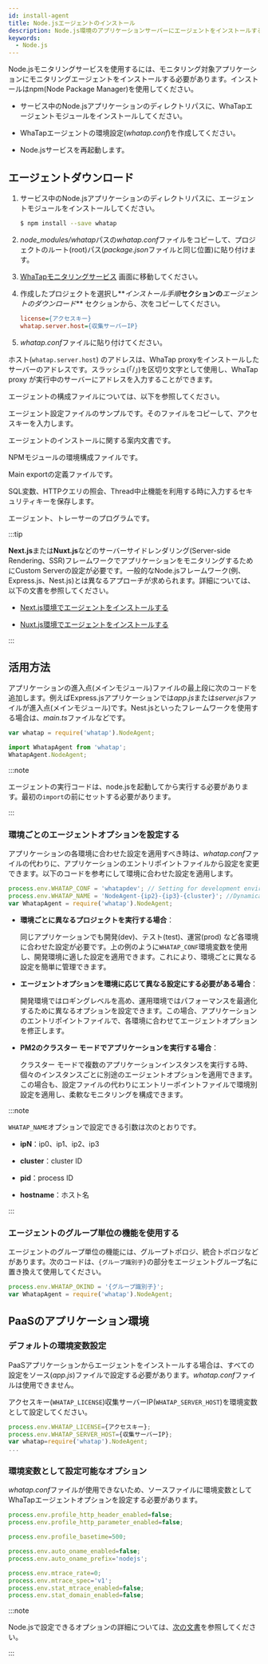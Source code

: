 ```yaml
---
id: install-agent
title: Node.jsエージェントのインストール
description: Node.js環境のアプリケーションサーバーにエージェントをインストールする方法を提供します。
keywords:
  - Node.js
---
```




<Agentsignupguide />

<Youtube ko="i8P8wrKgm40" en="i8P8wrKgm40" ja="i8P8wrKgm40" />

Node.jsモニタリングサービスを使用するには、モニタリング対象アプリケーションにモニタリングエージェントをインストールする必要があります。インストールはnpm(Node Package Manager)を使用してください。

- サービス中のNode.jsアプリケーションのディレクトリパスに、WhaTapエージェントモジュールをインストールしてください。

- WhaTapエージェントの環境設定(*whatap.conf*)を作成してください。

- Node.jsサービスを再起動します。


<Createprojectv2 />


<Accesskeyv2 />

## エージェントダウンロード

1. サービス中のNode.jsアプリケーションのディレクトリパスに、エージェントモジュールをインストールしてください。

   ```bash
   $ npm install --save whatap
   ```

2. *node_modules/whatap*パスの*whatap.conf*ファイルをコピーして、プロジェクトのルート(root)パス(*package.json*ファイルと同じ位置)に貼り付けます。

3. [WhaTapモニタリングサービス](https://service.whatap.io) 画面に移動してください。

4. 作成したプロジェクトを選択し**_インストール手順_**セクションの**_エージェントのダウンロード_** セクションから、次をコピーしてください。

   ```ini title='Example'
   license={アクセスキー}
   whatap.server.host={収集サーバーIP}
   ```

5. *whatap.conf*ファイルに貼り付けてください。

ホスト(`whatap.server.host`) のアドレスは、WhaTap proxyをインストールしたサーバーのアドレスです。スラッシュ(「/」)を区切り文字として使用し、WhaTap proxy が実行中のサーバーにアドレスを入力することができます。

エージェントの構成ファイルについては、以下を参照してください。

<Filetree name="whatap">

<FiletreeItem name="whatap.conf" type="file">エージェント設定ファイルのサンプルです。そのファイルをコピーして、アクセスキーを入力します。</FiletreeItem>

<FiletreeItem name="README.md" type="file">エージェントのインストールに関する案内文書です。</FiletreeItem>

<FiletreeItem name="package.json" type="file">NPMモジュールの環境構成ファイルです。</FiletreeItem>

<FiletreeItem name="index.js" type="file">Main exportの定義ファイルです。</FiletreeItem>

<FiletreeItem name="paramkey.txt" type="file">SQL変数、HTTPクエリの照会、Thread中止機能を利用する時に入力するセキュリティキーを保存します。</FiletreeItem>

<FiletreeItem name="lib" type="folder">エージェント、トレーサーのプログラムです。</FiletreeItem>

</Filetree>

:::tip

**Next.js**または**Nuxt.js**などのサーバーサイドレンダリング(Server-side Rendering、SSR)フレームワークでアプリケーションをモニタリングするためにCustom Serverの設定が必要です。一般的なNode.jsフレームワーク(例、Express.js、Nest.js)とは異なるアプローチが求められます。詳細については、以下の文書を参照してください。

- [Next.js環境でエージェントをインストールする](install-agent-nextjs)

- [Nuxt.js環境でエージェントをインストールする](install-agent-nuxtjs)

:::

## 活用方法

アプリケーションの進入点(メインモジュール)ファイルの最上段に次のコードを追加します。例えばExpress.jsアプリケーションでは*app.js*または*server.js*ファイルが進入点(メインモジュール)です。Nest.jsといったフレームワークを使用する場合は、*main.ts*ファイルなどです。

<Tabs groupId="javascript">

<TabItem value="commonjs" label="CommonJS">

```javascript title='CommonJS'
var whatap = require('whatap').NodeAgent;
```

</TabItem>

<TabItem value="ecmascript" label="ECMAScript Module(ESM)">

```javascript title="ECMAScript Module(ESM)"
import WhatapAgent from 'whatap';
WhatapAgent.NodeAgent;
```

:::note

エージェントの実行コードは、node.jsを起動してから実行する必要があります。最初の`import`の前にセットする必要があります。

:::

</TabItem>

</Tabs>

### 環境ごとのエージェントオプションを設定する

アプリケーションの各環境に合わせた設定を適用すべき時は、*whatap.conf*ファイルの代わりに、アプリケーションのエントリポイントファイルから設定を変更できます。以下のコードを参考にして環境に合わせた設定を適用します。

```javascript
process.env.WHATAP_CONF = 'whatapdev'; // Setting for development environment
process.env.WHATAP_NAME = 'NodeAgent-{ip2}-{ip3}-{cluster}'; //Dynamically configure agent name with IP and cluster info
var WhatapAgent = require('whatap').NodeAgent;
```

- **環境ごとに異なるプロジェクトを実行する場合**：

  同じアプリケーションでも開発(dev)、テスト(test)、運営(prod) など各環境に合わせた設定が必要です。上の例のように`WHATAP_CONF`環境変数を使用し、開発環境に適した設定を適用できます。これにより、環境ごとに異なる設定を簡単に管理できます。

- **エージェントオプションを環境に応じて異なる設定にする必要がある場合**：

  開発環境ではロギングレベルを高め、運用環境ではパフォーマンスを最適化するために異なるオプションを設定できます。この場合、アプリケーションのエントリポイントファイルで、各環境に合わせてエージェントオプションを修正します。

- **PM2のクラスター モードでアプリケーションを実行する場合**： 

  クラスター モードで複数のアプリケーションインスタンスを実行する時、個々のインスタンスごとに別途のエージェントオプションを適用できます。この場合も、設定ファイルの代わりにエントリーポイントファイルで環境別設定を適用し、柔軟なモニタリングを構成できます。

:::note

`WHATAP_NAME`オプションで設定できる引数は次のとおりです。

- **ipN**：ip0、ip1、ip2、ip3

- **cluster**：cluster ID

- **pid**：process ID

- **hostname**：ホスト名

:::

### エージェントのグループ単位の機能を使用する

エージェントのグループ単位の機能には、グループトポロジ、統合トポロジなどがあります。次のコードは、`{グループ識別子}`の部分をエージェントグループ名に置き換えて使用してください。

```javascript
process.env.WHATAP_OKIND = '{グループ識別子}';
var WhatapAgent = require('whatap').NodeAgent;
```

## PaaSのアプリケーション環境

### デフォルトの環境変数設定

PaaSアプリケーションからエージェントをインストールする場合は、すべての設定をソース(*app.js*)ファイルで設定する必要があります。*whatap.conf*ファイルは使用できません。

アクセスキー(`WHATAP_LICENSE`)収集サーバーIP(`WHATAP_SERVER_HOST`)を環境変数として設定してください。

```javascript title='app.js'
process.env.WHATAP_LICENSE={アクセスキー};
process.env.WHATAP_SERVER_HOST={収集サーバーIP};
var whatap=require('whatap').NodeAgent;
...
```

### 環境変数として設定可能なオプション

*whatap.conf*ファイルが使用できないため、ソースファイルに環境変数としてWhaTapエージェントオプションを設定する必要があります。

```javascript title='app.js'
process.env.profile_http_header_enabled=false;
process.env.profile_http_parameter_enabled=false;

process.env.profile_basetime=500;

process.env.auto_oname_enabled=false;
process.env.auto_oname_prefix='nodejs';

process.env.mtrace_rate=0;
process.env.mtrace_spec='v1';
process.env.stat_mtrace_enabled=false;
process.env.stat_domain_enabled=false;
```

:::note

Node.jsで設定できるオプションの詳細については、[次の文書](set-agent)を参照してください。

:::


<NextSteps />
